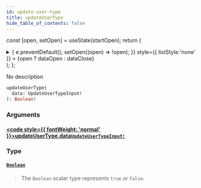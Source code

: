 ```yaml
---
id: update-user-type
title: updateUserType
hide_table_of_contents: false
---
```






const [open, setOpen] = useState(startOpen);
return (
<details {...(open ? { open: true } : {})} className="details" style={{ border:'none', boxShadow:'none', background:'var(--ifm-background-color)' }}>
<summary
onClick={(e) => {
e.preventDefault();
setOpen((open) => !open);
}}
style={{ listStyle:'none' }} >
{open ? dataOpen : dataClose}
</summary>
{open && children}
</details>
);
};

No description

```graphql
updateUserType(
  data: UpdateUserTypeInput!
): Boolean!
```

### Arguments

#### [<code style={{ fontWeight: 'normal' }}>updateUserType.<b>data</b></code>](#)<Bullet />[`UpdateUserTypeInput!`](/schema/inputs/update-user-type-input) <Badge class="secondary" text="non-null"/> <Badge class="secondary" text="input"/>

>

### Type

#### [`Boolean`](/schema/scalars/boolean) <Badge class="secondary" text="scalar"/>

> The `Boolean` scalar type represents `true` or `false`.
